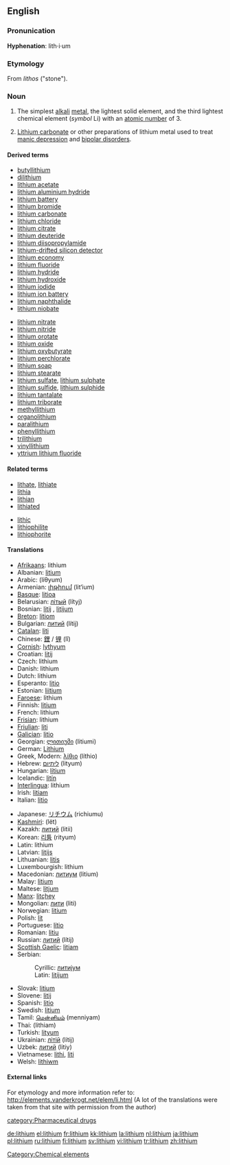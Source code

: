 {{see|Lithium}}
==English==
{{elements|Li|helium|He|beryllium|Be}}

===Pronunication===
'''Hyphenation''': lith&middot;i&middot;um

{{IPA|/ˈlɪθiəm/}}

===Etymology===
From {{Gr.}} ''lithos'' ("stone").

===Noun===
{{en-noun|-}}

# The simplest [[alkali]] [[metal]], the lightest solid element, and the third lightest chemical element (''symbol'' Li) with an [[atomic number]] of 3.
#{{italbrac|medicine}} [[lithium carbonate|Lithium carbonate]] or other preparations of lithium metal used to treat [[manic depression]] and [[bipolar disorder]]s.

====Derived terms====
{{rel-top|Derived terms}}
*[[butyllithium]]
*[[dilithium]]
*[[lithium acetate]]
*[[lithium aluminium hydride]]
*[[lithium battery]]
*[[lithium bromide]]
*[[lithium carbonate]]
*[[lithium chloride]]
*[[lithium citrate]]
*[[lithium deuteride]]
*[[lithium diisopropylamide]]
*[[lithium-drifted silicon detector]]
*[[lithium economy]]
*[[lithium fluoride]]
*[[lithium hydride]]
*[[lithium hydroxide]]
*[[lithium iodide]]
*[[lithium ion battery]]
*[[lithium naphthalide]]
*[[lithium niobate]]
{{rel-mid}}
*[[lithium nitrate]]
*[[lithium nitride]]
*[[lithium orotate]]
*[[lithium oxide]]
*[[lithium oxybutyrate]]
*[[lithium perchlorate]]
*[[lithium soap]]
*[[lithium stearate]]
*[[lithium sulfate]], [[lithium sulphate]]
*[[lithium sulfide]], [[lithium sulphide]]
*[[lithium tantalate]]
*[[lithium triborate]]
*[[methyllithium]]
*[[organolithium]]
*[[paralithium]]
*[[phenyllithium]]
*[[trilithium]]
*[[vinyllithium]]
*[[yttrium lithium fluoride]]
{{rel-bottom}}

====Related terms====
{{rel-top}}
*[[lithate]], [[lithiate]]
*[[lithia]]
*[[lithian]]
*[[lithiated]]
{{rel-mid}}
*[[lithic]]
*[[lithiophilite]]
*[[lithiophorite]]
{{rel-bottom}}

====Translations====
{{trans-top|element}}
*[[Afrikaans]]: lithium
*Albanian: [[litium]]
*Arabic: {{ARchar|[[ليثيوم]]}} (líθyum) {{m}}
*Armenian: [[լիթիում]] (lit‘ium)
*[[Basque]]: [[litioa]]
*Belarusian: [[лiтый]] (lítyj) {{m}}
*Bosnian: [[litij#Bosnian|litij]] {{m}}, [[litijum#Bosnian|litijum]] {{m}}
*[[Breton]]: [[litiom]]
*Bulgarian: [[литий]] (lítij) {{m}}
*[[Catalan]]: [[liti]] {{m}}
*Chinese: [[鋰]] / [[锂]] (lǐ)
*[[Cornish]]: [[lythyum]]
*Croatian: [[litij#Croatian|litij]] {{m}}
*Czech: lithium
*Danish: lithium
*Dutch: lithium {{n}}
*Esperanto: [[litio]]
*Estonian: [[liitium]]
*[[Faroese]]: lithium
*Finnish: [[litium]]
*French: lithium {{m}}
*[[Frisian]]: lithium
*[[Friulian]]: [[liti]]
*[[Galician]]: [[litio]]
*Georgian: [[ლითიუმი]] (litiumi)
*German: [[Lithium]] {{n}}
*Greek, Modern: [[λίθιο]] (líthio) {{n}}
*Hebrew: [[ליתיום]] (lityum)
*Hungarian: [[lítium]]
*Icelandic: [[litín]]
*[[Interlingua]]: lithium
*Irish: [[litiam]]
*Italian: [[litio]] {{m}}
{{trans-mid}}
*Japanese: [[リチウム]] (richiumu)
*[[Kashmiri]]: (lët)
*Kazakh: [[литий]] (litii)
*Korean: [[리튬]] (rityum)
*Latin: lithium
*Latvian: [[litijs]]
*Lithuanian: [[litis]]
*Luxembourgish: lithium
*Macedonian: [[литиум]] (litium)
*Malay: [[litium]]
*Maltese: [[litjum]]
*[[Manx]]: [[litçhey]]
*Mongolian: [[лити]] (liti)
*Norwegian: [[litium]]
*Polish: [[lit]] {{m}}
*Portuguese: [[lítio]] {{m}}
*Romanian: [[litiu]] {{n}}
*Russian: [[литий]] (lítij) {{m}}
*[[Scottish Gaelic]]: [[litiam]]
*Serbian:
*:Cyrillic: [[литиjум#Serbian|литиjум]] {{m}}
*:Latin: [[litijum#Serbian|litijum]] {{m}}
*Slovak: [[litium]]
*Slovene: [[litij]]
*Spanish: [[litio]] {{m}}
*Swedish: [[litium]] {{n}}
*Tamil: [[மென்னியம்]] (menniyam)
*Thai: {{THchar|[[ลิเทียม]]}} (lithiam)
*Turkish: [[lityum]]
*Ukrainian: [[лiтiй]] (lítij) {{m}}
*Uzbek: [[литий]] (litiy)
*Vietnamese: [[lithi]], [[liti]]
*Welsh: [[lithiwm]]
{{trans-bottom}}

{{trans-top|treatment for mental disorders}}
{{trans-mid}}
{{trans-bottom}}

====External links====
For etymology and more information refer to:
http://elements.vanderkrogt.net/elem/li.html
(A lot of the translations were taken from that site with permission from the author)

[[Category:Chemical elements]]
[[category:Pharmaceutical drugs]]

[[de:lithium]]
[[el:lithium]]
[[fr:lithium]]
[[kk:lithium]]
[[la:lithium]]
[[nl:lithium]]
[[ja:lithium]]
[[pl:lithium]]
[[ru:lithium]]
[[fi:lithium]]
[[sv:lithium]]
[[vi:lithium]]
[[tr:lithium]]
[[zh:lithium]]